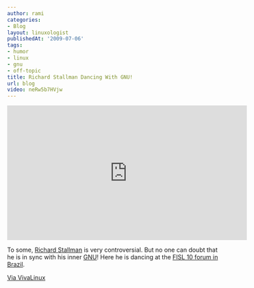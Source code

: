 ```yaml
---
author: rami
categories:
- Blog
layout: linuxologist
publishedAt: '2009-07-06'
tags:
- humor
- linux
- gnu
- off-topic
title: Richard Stallman Dancing With GNU!
url: blog
video: neRw5b7HVjw
---
```


<iframe width="560" height="315" src="https://www.youtube.com/embed/neRw5b7HVjw" frameborder="0" allowfullscreen></iframe>

To some, [Richard Stallman](http://en.wikipedia.org/wiki/Richard_Stallman) is very controversial. But no one can doubt that he is in sync with his inner [GNU](http://en.wikipedia.org/wiki/GNU)! Here he is dancing at the [FISL 10 forum in Brazil](http://www.fisl.org.br/10/www/).

[Via VivaLinux](http://www.vivalinux.com.ar/)